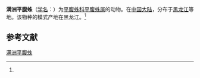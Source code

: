 {{Speciesbox
| name = 满洲平腹蛛
| status = 
| status_system = 
| image = 
| genus = Gnaphosa
| species = mandschurica
| authority = (Schenkel, 1963)<ref name='id14355'>{{cite web| url =http://www.bioinfo.cn/db05/BjdwSpecies.php?action=view&id=14355| title =满洲平腹蛛| work =《中国动物物种编目数据库》| publisher =中国科学院微生物研究所| author =中国科学院动物研究所| accessdate =2009-04-28| deadurl =yes| archiveurl =https://web.archive.org/web/20160305073910/http://www.bioinfo.cn/db05/BjdwSpecies.php?action=view&id=14355| archivedate =2016-03-05}}</ref>
}}

'''满洲平腹蛛'''（[[学名|学名]]：{{lang|la|''Gnaphosa mandschurica''}}）为[[平腹蛛科|平腹蛛科]][[平腹蛛属|平腹蛛属]]的动物。在[[中国大陆|中国大陆]]，分布于[[黑龙江|黑龙江]]等地。该物种的模式产地在黑龙江。<ref name='id14355'/>

== 参考文献 ==
{{reflist}}

{{Wikispecies|Gnaphosa mandschurica}}
{{Taxonbar|from=Q4258731}}

[[Category:平腹蛛属|满洲平腹蛛]]


{{蜘蛛小作品}}